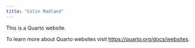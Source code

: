```yaml
---
title: "Colin Madland"
---
```


This is a Quarto website.

To learn more about Quarto websites visit <https://quarto.org/docs/websites>.
